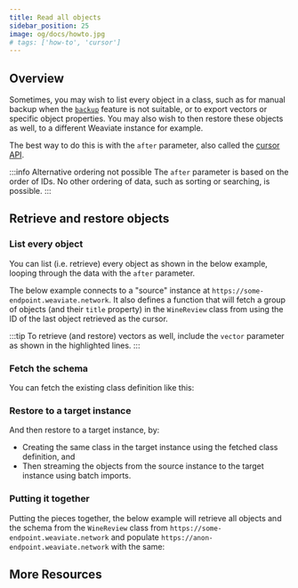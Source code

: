 ```yaml
---
title: Read all objects
sidebar_position: 25
image: og/docs/howto.jpg
# tags: ['how-to', 'cursor']
---
```



## Overview

Sometimes, you may wish to list every object in a class, such as for manual backup when the [`backup`](../configuration/backups.md) feature is not suitable, or to export vectors or specific object properties. You may also wish to then restore these objects as well, to a different Weaviate instance for example.

The best way to do this is with the `after` parameter, also called the [cursor API](../api/graphql/additional-operators.md#cursor-with-after).

:::info Alternative ordering not possible
The `after` parameter is based on the order of IDs. No other ordering of data, such as sorting or searching, is possible.
:::

## Retrieve and restore objects

### List every object

You can list (i.e. retrieve) every object as shown in the below example, looping through the data with the `after` parameter.

The below example connects to a "source" instance at `https://some-endpoint.weaviate.network`. It also defines a function that will fetch a group of objects (and their `title` property) in the `WineReview` class from using the ID of the last object retrieved as the cursor.

:::tip
To retrieve (and restore) vectors as well, include the `vector` parameter as shown in the highlighted lines.
:::

<Tabs groupId="languages">

  <TabItem value="py" label="Python">
    <FilteredTextBlock
      text={PythonCode}
      startMarker="# Retrieve data"
      endMarker="# Use this function to retrieve data"
      language="py"
    />
  </TabItem>

  <TabItem value="js" label="TypeScript">
    <FilteredTextBlock
      text={TSCode}
      startMarker="// Retrieve data"
      endMarker="// Use this function to retrieve data"
      language="ts"
    />
  </TabItem>

</Tabs>

### Fetch the schema

You can fetch the existing class definition like this:

<Tabs groupId="languages">
  <TabItem value="py" label="Python">
  <FilteredTextBlock
    text={PythonCode}
    startMarker="# Fetch the schema"
    endMarker="# Finished fetching the schema"
    language="py"
  />
  </TabItem>
  <TabItem value="js" label="TypeScript">
  <FilteredTextBlock
    text={TSCode}
    startMarker="// Fetch the schema"
    endMarker="// Finished fetching the schema"
    language="ts"
  />
  </TabItem>
</Tabs>

### Restore to a target instance

And then restore to a target instance, by:
- Creating the same class in the target instance using the fetched class definition, and
- Then streaming the objects from the source instance to the target instance using batch imports.

<Tabs groupId="languages">
  <TabItem value="py" label="Python">
  <FilteredTextBlock
    text={PythonCode}
    startMarker="# Restore to a new (target) instance"
    endMarker="# Finished restoring to the target instance"
    language="py"
  />
  </TabItem>
  <TabItem value="js" label="TypeScript">
  <FilteredTextBlock
    text={TSCode}
    startMarker="// Restore to a new (target) instance"
    endMarker="// Finished restoring to the target instance"
    language="ts"
  />
  </TabItem>
</Tabs>


### Putting it together

Putting the pieces together, the below example will retrieve all objects and the schema from the `WineReview` class from `https://some-endpoint.weaviate.network` and populate `https://anon-endpoint.weaviate.network` with the same:

<Tabs groupId="languages">
  <TabItem value="py" label="Python">
  <FilteredTextBlock
    text={PythonCode}
    startMarker="# CursorExample"
    endMarker="# END CursorExample"
    language="py"
  />
  </TabItem>
  <TabItem value="js" label="TypeScript">
  <FilteredTextBlock
    text={TSCode}
    startMarker="// CursorExample"
    endMarker="// END CursorExample"
    language="ts"
  />
  </TabItem>
</Tabs>


## More Resources


<DocsMoreResources />
